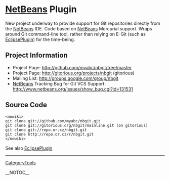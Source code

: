 = [[NetBeans]] Plugin =

New project underway to provide support for Git repositories directly from the [[NetBeans]] IDE.
Code based on [[NetBeans]] Mercurial support. Wraps around Git command-line tool, rather than relying on E-Git (such as [[EclipsePlugin]]) for the time-being.

== Project Information ==

* Project Page: http://github.com/myabc/nbgit/tree/master
* Project Page: http://gitorious.org/projects/nbgit (gitorious)
* Mailing List: http://groups.google.com/group/nbgit
* [[NetBeans]] Tracking Bug for Git VCS Support: http://www.netbeans.org/issues/show_bug.cgi?id=131531

== Source Code ==

<pre><nowiki>
git clone git://github.com/myabc/nbgit.git
git clone git://gitorious.org/nbgit/mainline.git (on gitorious)
git clone git://repo.or.cz/nbgit.git
git clone http://repo.or.cz/r/nbgit.git
</nowiki></pre>

See also [[EclipsePlugin]]

----
[[CategoryTools]]

__NOTOC__